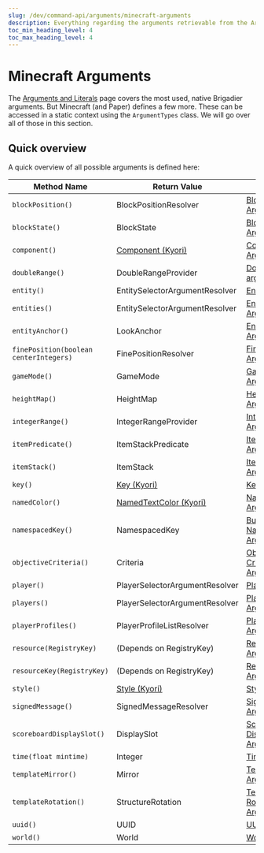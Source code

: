 ---
slug: /dev/command-api/arguments/minecraft-arguments
description: Everything regarding the arguments retrievable from the ArgumentTypes class
toc_min_heading_level: 4
toc_max_heading_level: 4
---

# Minecraft Arguments
The [Arguments and Literals](../basics/arguments-and-literals) page covers the most used, native Brigadier arguments. But Minecraft (and Paper) defines a few more. These can be accessed
in a static context using the <Javadoc name='io.papermc.paper.command.brigadier.argument.ArgumentTypes'>`ArgumentTypes`</Javadoc> class. We will go over all of those in this section.

## Quick overview
A quick overview of all possible arguments is defined here:

|               Method Name               |                                                                      Return Value                                                                      |                                       Quick Link                                       |
|-----------------------------------------|--------------------------------------------------------------------------------------------------------------------------------------------------------|----------------------------------------------------------------------------------------|
| `blockPosition()`                       | <Javadoc name='io.papermc.paper.command.brigadier.argument.resolvers.BlockPositionResolver'>BlockPositionResolver</Javadoc>                            | [Block Position Argument](./location-arguments#block-position-argument)                |
| `blockState()`                          | <Javadoc name='org.bukkit.block.BlockState'>BlockState</Javadoc>                                                                                       | [Block State Argument](./bukkit-arguments#block-state-argument)                        |
| `component()`                           | [Component (Kyori)](https://javadoc.io/doc/net.kyori/adventure-api/latest/net/kyori/adventure/text/Component.html)                                     | [Component Argument](./adventure-arguments#component-argument)                         |
| `doubleRange()`                         | <Javadoc name='io.papermc.paper.command.brigadier.argument.range.DoubleRangeProvider'>DoubleRangeProvider</Javadoc>                                    | [Double Range argument](./predicate-arguments#double-range-argument)                   |
| `entity()`                              | <Javadoc name='io.papermc.paper.command.brigadier.argument.resolvers.selector.EntitySelectorArgumentResolver'>EntitySelectorArgumentResolver</Javadoc> | [Entity Argument](./entity-player-arguments#entity-argument)                           |
| `entities()`                            | <Javadoc name='io.papermc.paper.command.brigadier.argument.resolvers.selector.EntitySelectorArgumentResolver'>EntitySelectorArgumentResolver</Javadoc> | [Entities Argument](./entity-player-arguments#entities-argument)                       |
| `entityAnchor()`                        | <Javadoc name='io.papermc.paper.entity.LookAnchor'>LookAnchor</Javadoc>                                                                                | [Entity Anchor Argument](./enum-arguments#entity-anchor-argument)                      |
| `finePosition(boolean centerIntegers)`  | <Javadoc name='io.papermc.paper.command.brigadier.argument.resolvers.FinePositionResolver'>FinePositionResolver</Javadoc>                              | [Fine Position Argument](./location-arguments#fine-position-argument)                  |
| `gameMode()`                            | <Javadoc name='org.bukkit.GameMode'>GameMode</Javadoc>                                                                                                 | [GameMode Argument](./enum-arguments#gamemode-argument)                                |
| `heightMap()`                           | <Javadoc name='org.bukkit.HeightMap'>HeightMap</Javadoc>                                                                                               | [HeightMap Argument](./enum-arguments#heightmap-argument)                              |
| `integerRange()`                        | <Javadoc name='io.papermc.paper.command.brigadier.argument.range.IntegerRangeProvider'>IntegerRangeProvider</Javadoc>                                  | [Integer Range Argument](./predicate-arguments#integer-range-argument)                 |
| `itemPredicate()`                       | <Javadoc name='io.papermc.paper.command.brigadier.argument.predicate.ItemStackPredicate'>ItemStackPredicate</Javadoc>                                  | [Item Predicate Argument](./predicate-arguments#item-predicate-argument)               |
| `itemStack()`                           | <Javadoc name='org.bukkit.inventory.ItemStack'>ItemStack</Javadoc>                                                                                     | [ItemStack Argument](./bukkit-arguments#itemstack-argument)                            |
| `key()`                                 | [Key (Kyori)](https://jd.advntr.dev/key/4.18.0/net/kyori/adventure/key/Key.html)                                                                       | [Key Argument](./adventure-arguments#key-argument)                                     |
| `namedColor()`                          | [NamedTextColor (Kyori)](https://javadoc.io/doc/net.kyori/adventure-api/latest/net/kyori/adventure/text/format/NamedTextColor.html)                    | [Named Color Argument](./adventure-arguments#named-color-argument)                     |
| `namespacedKey()`                       | <Javadoc name='org.bukkit.NamespacedKey'>NamespacedKey</Javadoc>                                                                                       | [Bukkit NamespacedKey Argument](./bukkit-arguments#bukkit-namespacedkey-argument)      |
| `objectiveCriteria()`                   | <Javadoc name='org.bukkit.scoreboard.Criteria'>Criteria</Javadoc>                                                                                      | [Objective Criteria Argument](./bukkit-arguments#objective-criteria-argument)          |
| `player()`                              | <Javadoc name='io.papermc.paper.command.brigadier.argument.resolvers.selector.PlayerSelectorArgumentResolver'>PlayerSelectorArgumentResolver</Javadoc> | [Player Argument](./entity-player-arguments#player-argument)                           |
| `players()`                             | <Javadoc name='io.papermc.paper.command.brigadier.argument.resolvers.selector.PlayerSelectorArgumentResolver'>PlayerSelectorArgumentResolver</Javadoc> | [Players Argument](./entity-player-arguments#players-argument)                         |
| `playerProfiles()`                      | <Javadoc name='io.papermc.paper.command.brigadier.argument.resolvers.PlayerProfileListResolver'>PlayerProfileListResolver</Javadoc>                    | [Player Profiles Argument](./entity-player-arguments#player-profiles-argument)         |
| `resource(RegistryKey)`                 | (Depends on RegistryKey)                                                                                                                               | [Resource Argument](./registry-arguments#resource-argument)                            |
| `resourceKey(RegistryKey)`              | (Depends on RegistryKey)                                                                                                                               | [Resource Key Argument](./registry-arguments#resource-key-argument)                    |
| `style()`                               | [Style (Kyori)](https://javadoc.io/doc/net.kyori/adventure-api/latest/net/kyori/adventure/text/format/Style.html)                                      | [Style Argument](./adventure-arguments#adventure-style-argument)                       |
| `signedMessage()`                       | <Javadoc name='io.papermc.paper.command.brigadier.argument.SignedMessageResolver'>SignedMessageResolver</Javadoc>                                      | [Signed Message Argument](./adventure-arguments#signed-message-argument)               |
| `scoreboardDisplaySlot()`               | <Javadoc name='org.bukkit.scoreboard.DisplaySlot'>DisplaySlot</Javadoc>                                                                                | [Scoreboard Display Slot Argument](./enum-arguments#scoreboard-display-slot-argument)  |
| `time(float mintime)`                   | Integer                                                                                                                                                | [Time Argument](./bukkit-arguments#time-argument)                                      |
| `templateMirror()`                      | <Javadoc name='org.bukkit.block.structure.Mirror'>Mirror</Javadoc>                                                                                     | [Template Mirror Argument](./enum-arguments#template-mirror-argument)                  |
| `templateRotation()`                    | <Javadoc name='org.bukkit.block.structure.StructureRotation'>StructureRotation</Javadoc>                                                               | [Template Rotation Argument](./enum-arguments#template-rotation-argument)              |
| `uuid()`                                | UUID                                                                                                                                                   | [UUID Argument](./bukkit-arguments#uuid-argument)                                      |
| `world()`                               | <Javadoc name='org.bukkit.World'>World</Javadoc>                                                                                                       | [World Argument](./location-arguments#world-argument)                                  |